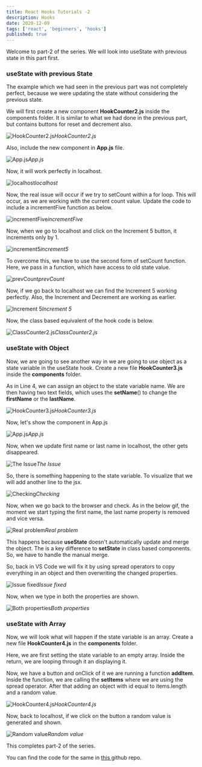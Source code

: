 ```yaml
---
title: React Hooks Tutorials -2
description: Hooks
date: 2020-12-09
tags: ['react', 'beginners', 'hooks']
published: true
---
```


Welcome to part-2 of the series. We will look into useState with previous state in this part first.

### **useState with previous State**

The example which we had seen in the previous part was not completely perfect, because we were updating the state without considering the previous state.

We will first create a new component **HookCounter2.js** inside the components folder. It is similar to what we had done in the previous part, but contains buttons for reset and decrement also.

![HookCounter2.js](https://ik.imagekit.io/thewebdev/React-Hooks/2/1_n6dzbzWr-E.png)*HookCounter2.js*

Also, include the new component in **App.js** file.

![App.js](https://ik.imagekit.io/thewebdev/React-Hooks/2/2_g5imJhjGAS.png)*App.js*

Now, it will work perfectly in localhost.

![localhost](https://ik.imagekit.io/thewebdev/React-Hooks/2/3_WLbwYGiUQ_.png)*localhost*

Now, the real issue will occur if we try to setCount within a for loop. This will occur, as we are working with the current count value. Update the code to include a incrementFive function as below.

![incrementFive](https://ik.imagekit.io/thewebdev/React-Hooks/2/4_eQLiAvEH7P.png)*incrementFive*

Now, when we go to localhost and click on the Increment 5 button, it increments only by 1.

![increment5](https://ik.imagekit.io/thewebdev/React-Hooks/2/5_c3aCdoLXX7.png)*increment5*

To overcome this, we have to use the second form of setCount function. Here, we pass in a function, which have access to old state value.

![prevCount](https://ik.imagekit.io/thewebdev/React-Hooks/2/6_u6UznCz4UO.png)*prevCount*

Now, if we go back to localhost we can find the Increment 5 working perfectly. Also, the Increment and Decrement are working as earlier.

![Increment 5](https://ik.imagekit.io/thewebdev/React-Hooks/2/7_vzDGnJvPpl.png)*Increment 5*

Now, the class based equivalent of the hook code is below.

![ClassCounter2.js](https://ik.imagekit.io/thewebdev/React-Hooks/2/8_KE9gZL20G7.png)*ClassCounter2.js*

### **useState with Object**

Now, we are going to see another way in we are going to use object as a state variable in the useState hook. Create a new file **HookCounter3.js** inside the **components** folder.

As in Line 4, we can assign an object to the state variable name. We are then having two text fields, which uses the **setName**() to change the **firstName** or the **lastName**.

![HookCounter3.js](https://ik.imagekit.io/thewebdev/React-Hooks/2/9_Tac8tRQvLp.png)*HookCounter3.js*

Now, let's show the component in App.js

![App.js](https://ik.imagekit.io/thewebdev/React-Hooks/2/10_Sb4dJc_nb.png)*App.js*

Now, when we update first name or last name in localhost, the other gets disappeared.

![The Issue](https://ik.imagekit.io/thewebdev/React-Hooks/2/11_BhtQG53YtB.gif)*The Issue*

So, there is something happening to the state variable. To visualize that we will add another line to the jsx.

![Checking](https://ik.imagekit.io/thewebdev/React-Hooks/2/12_zr-ZMjMqIE.png)*Checking*

Now, when we go back to the browser and check. As in the below gif, the moment we start typing the first name, the last name property is removed and vice versa.

![Real problem](https://ik.imagekit.io/thewebdev/React-Hooks/2/13_-kGEnLlpDO.gif)*Real problem*

This happens because **useState** doesn't automatically update and merge the object. The is a key difference to **setState** in class based components. So, we have to handle the manual merge.

So, back in VS Code we will fix it by using spread operators to copy everything in an object and then overwriting the changed properties.

![Issue fixed](https://ik.imagekit.io/thewebdev/React-Hooks/2/14_L9ke-IScMm.png)*Issue fixed*

Now, when we type in both the properties are shown.

![Both properties](https://ik.imagekit.io/thewebdev/React-Hooks/2/15_yGrP4U8jS.png)*Both properties*

### **useState with Array**

Now, we will look what will happen if the state variable is an array. Create a new file **HookCounter4.js** in the **components** folder.

Here, we are first setting the state variable to an empty array. Inside the return, we are looping through it an displaying it.

Now, we have a button and onClick of it we are running a function **addItem**. Inside the function, we are calling the **setItems** where we are using the spread operator. After that adding an object with id equal to items.length and a random value.

![HookCounter4.js](https://ik.imagekit.io/thewebdev/React-Hooks/2/16_awvqZOdiKX.png)*HookCounter4.js*

Now, back to localhost, if we click on the button a random value is generated and shown.

![Random value](https://ik.imagekit.io/thewebdev/React-Hooks/2/17_qnxUQLjXCF.png)*Random value*

This completes part-2 of the series.

You can find the code for the same in [this ](https://github.com/nabendu82/state-hook)github repo.
